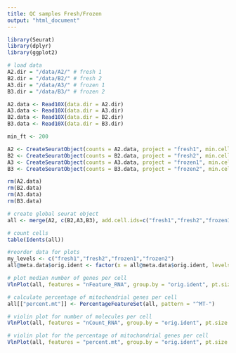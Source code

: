 ---
title: QC samples Fresh/Frozen 
output: "html_document"
---


```{r include=FALSE}
library(Seurat)
library(dplyr)
library(ggplot2)
```


```{r}
# load data
A2.dir = "/data/A2/" # fresh 1
B2.dir = "/data/B2/" # fresh 2
A3.dir = "/data/A3/" # frozen 1
B3.dir = "/data/B3/" # frozen 2

A2.data <- Read10X(data.dir = A2.dir)
A3.data <- Read10X(data.dir = A3.dir)
B2.data <- Read10X(data.dir = B2.dir)
B3.data <- Read10X(data.dir = B3.dir)

min_ft <- 200

A2 <- CreateSeuratObject(counts = A2.data, project = "fresh1", min.cells = 3, min.features = min_ft)
B2 <- CreateSeuratObject(counts = B2.data, project = "fresh2", min.cells = 3, min.features = min_ft)
A3 <- CreateSeuratObject(counts = A3.data, project = "frozen1", min.cells = 3, min.features = min_ft)
B3 <- CreateSeuratObject(counts = B3.data, project = "frozen2", min.cells = 3, min.features = min_ft)

rm(A2.data)
rm(B2.data)
rm(A3.data)
rm(B3.data)

```


```{r}
# create global seurat object
all <- merge(A2, c(B2,A3,B3), add.cell.ids=c("fresh1","fresh2","frozen1","frozen2"))

# count cells
table(Idents(all))

#reorder data for plots
my_levels <- c("fresh1","fresh2","frozen1","frozen2")
all@meta.data$orig.ident <- factor(x = all@meta.data$orig.ident, levels = my_levels)

```

```{r}
# plot median number of genes per cell
VlnPlot(all, features = "nFeature_RNA", group.by = "orig.ident", pt.size = 0.0)
```

```{r}
# calculate percentage of mitochondrial genes per cell 
all[["percent.mt"]] <- PercentageFeatureSet(all, pattern = "^MT-")

```

```{r}
# violin plot for number of molecules per cell
VlnPlot(all, features = "nCount_RNA", group.by = "orig.ident", pt.size = 0.0)
```

```{r}
# violin plot for the percentage of mitochondrial genes per cell
VlnPlot(all, features = "percent.mt", group.by = "orig.ident", pt.size = 0.0) 
```


